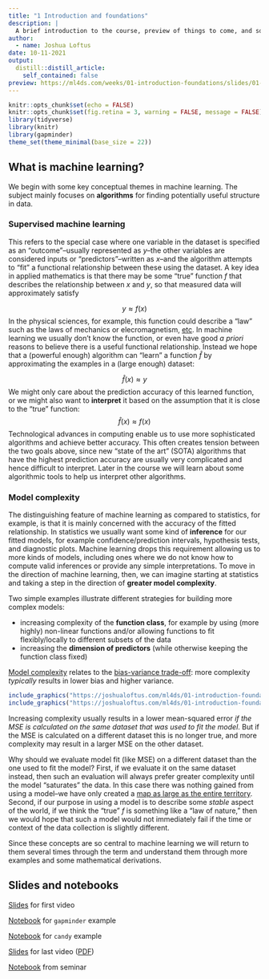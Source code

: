 ```yaml
---
title: "1 Introduction and foundations"
description: |
  A brief introduction to the course, preview of things to come, and some foundational background material.
author:
  - name: Joshua Loftus
date: 10-11-2021
output:
  distill::distill_article:
    self_contained: false
preview: https://ml4ds.com/weeks/01-introduction-foundations/slides/01-2-foundations_files/figure-html/gapminder-loess-1.png
---
```



```r
knitr::opts_chunk$set(echo = FALSE)
knitr::opts_chunk$set(fig.retina = 3, warning = FALSE, message = FALSE)
library(tidyverse)
library(knitr)
library(gapminder)
theme_set(theme_minimal(base_size = 22))
```

## What is machine learning?

We begin with some key conceptual themes in machine learning. The subject mainly focuses on **algorithms** for finding potentially useful structure in data.

### Supervised machine learning

This refers to the special case where one variable in the dataset is specified as an "outcome"--usually represented as $y$--the other variables are considered inputs or "predictors"--written as $x$--and the algorithm attempts to "fit" a functional relationship between these using the dataset. A key idea in applied mathematics is that there may be some "true" function $f$ that describes the relationship between $x$ and $y$, so that measured data will approximately satisfy

$$
y \approx f(x)
$$
In the physical sciences, for example, this function could describe a "law" such as the laws of mechanics or elecromagnetism, [etc](https://en.wikipedia.org/wiki/Scientific_law). In machine learning we usually don't know the function, or even have good *a priori* reasons to believe there is a useful functional relationship. Instead we hope that a (powerful enough) algorithm can "learn" a function $\hat f$ by approximating the examples in a (large enough) dataset:

$$
\hat f(x) \approx y
$$
We might only care about the prediction accuracy of this learned function, or we might also want to **interpret** it based on the assumption that it is close to the "true" function:
$$
\hat f(x) \approx f(x)
$$
Technological advances in computing enable us to use more sophisticated algorithms and achieve better accuracy. This often creates tension between the two goals above, since new "state of the art" (SOTA) algorithms that have the highest prediction accuracy are usually very complicated and hence difficult to interpret. Later in the course we will learn about some algorithmic tools to help us interpret other algorithms.

### Model complexity

The distinguishing feature of machine learning as compared to statistics, for example, is that it is mainly concerned with the accuracy of the fitted relationship. In statistics we usually want some kind of **inference** for our fitted models, for example confidence/prediction intervals, hypothesis tests, and diagnostic plots. Machine learning drops this requirement allowing us to more kinds of models, including ones where we do not know how to compute valid inferences or provide any simple interpretations. To move in the direction of machine learning, then, we can imagine starting at statistics and taking a step in the direction of **greater model complexity**.

Two simple examples illustrate different strategies for building more complex models:

- increasing complexity of the **function class**, for example by using (more highly) non-linear functions and/or allowing functions to fit flexibly/locally to different subsets of the data
- increasing the **dimension of predictors** (while otherwise keeping the function class fixed)

[Model complexity](https://en.wikipedia.org/wiki/Degrees_of_freedom_(statistics)) relates to the [bias-variance trade-off](https://en.wikipedia.org/wiki/Bias%E2%80%93variance_tradeoff): more complexity *typically* results in lower bias and higher variance.

```r
include_graphics("https://joshualoftus.com/ml4ds/01-introduction-foundations/slides/01-2-foundations_files/figure-html/gapminder-lm-1.png")
include_graphics("https://joshualoftus.com/ml4ds/01-introduction-foundations/slides/01-2-foundations_files/figure-html/gapminder-loess-1.png")
```

Increasing complexity usually results in a lower mean-squared error *if the MSE is calculated on the same dataset that was used to fit the model*. But if the MSE is calculated on a different dataset this is no longer true, and more complexity may result in a larger MSE on the other dataset.

Why should we evaluate model fit (like MSE) on a different dataset than the one used to fit the model? First, if we evaluate it on the same dataset instead, then such an evaluation will always prefer greater complexity until the model "saturates" the data. In this case there was nothing gained from using a model--we have only created a [map as large as the entire territory](https://en.wikipedia.org/wiki/On_Exactitude_in_Science#Influences_and_legacy). Second, if our purpose in using a model is to describe some *stable* aspect of the world, if we think the "true" $f$ is something like a "law of nature," then we would hope that such a model would not immediately fail if the time or context of the data collection is slightly different.

Since these concepts are so central to machine learning we will return to them several times through the term and understand them through more examples and some mathematical derivations.

## Slides and notebooks

[Slides](slides/01-1-introduction.html) for first video

[Notebook](notebooks/gapminder.html) for `gapminder` example

[Notebook](notebooks/candy.html) for `candy` example

[Slides](slides/01-2-foundations.html) for last video ([PDF](slides/foundations.pdf))

[Notebook](notebooks/seminar.html) from seminar
